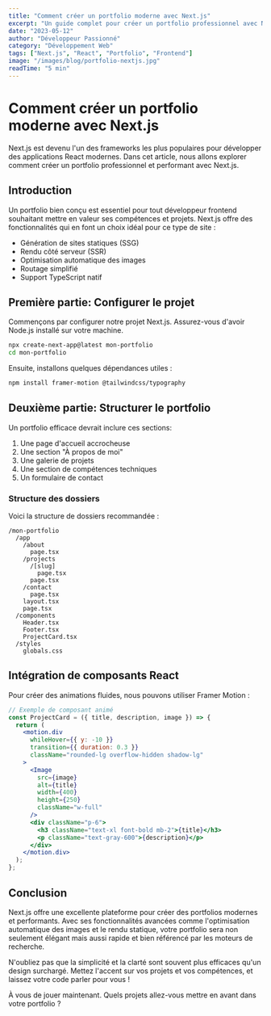 ```yaml
---
title: "Comment créer un portfolio moderne avec Next.js"
excerpt: "Un guide complet pour créer un portfolio professionnel avec Next.js et React"
date: "2023-05-12"
author: "Développeur Passionné"
category: "Développement Web"
tags: ["Next.js", "React", "Portfolio", "Frontend"]
image: "/images/blog/portfolio-nextjs.jpg"
readTime: "5 min"
---
```


# Comment créer un portfolio moderne avec Next.js

Next.js est devenu l'un des frameworks les plus populaires pour développer des applications React modernes. Dans cet article, nous allons explorer comment créer un portfolio professionnel et performant avec Next.js.

## Introduction

Un portfolio bien conçu est essentiel pour tout développeur frontend souhaitant mettre en valeur ses compétences et projets. Next.js offre des fonctionnalités qui en font un choix idéal pour ce type de site :

- Génération de sites statiques (SSG)
- Rendu côté serveur (SSR)
- Optimisation automatique des images
- Routage simplifié
- Support TypeScript natif

## Première partie: Configurer le projet

Commençons par configurer notre projet Next.js. Assurez-vous d'avoir Node.js installé sur votre machine.

```bash
npx create-next-app@latest mon-portfolio
cd mon-portfolio
```

Ensuite, installons quelques dépendances utiles :

```bash
npm install framer-motion @tailwindcss/typography
```

## Deuxième partie: Structurer le portfolio

Un portfolio efficace devrait inclure ces sections:

1. Une page d'accueil accrocheuse
2. Une section "À propos de moi"
3. Une galerie de projets
4. Une section de compétences techniques
5. Un formulaire de contact

### Structure des dossiers

Voici la structure de dossiers recommandée :

```
/mon-portfolio
  /app
    /about
      page.tsx
    /projects
      /[slug]
        page.tsx
      page.tsx
    /contact
      page.tsx
    layout.tsx
    page.tsx
  /components
    Header.tsx
    Footer.tsx
    ProjectCard.tsx
  /styles
    globals.css
```

## Intégration de composants React

Pour créer des animations fluides, nous pouvons utiliser Framer Motion :

```jsx
// Exemple de composant animé
const ProjectCard = ({ title, description, image }) => {
  return (
    <motion.div
      whileHover={{ y: -10 }}
      transition={{ duration: 0.3 }}
      className="rounded-lg overflow-hidden shadow-lg"
    >
      <Image
        src={image}
        alt={title}
        width={400}
        height={250}
        className="w-full"
      />
      <div className="p-6">
        <h3 className="text-xl font-bold mb-2">{title}</h3>
        <p className="text-gray-600">{description}</p>
      </div>
    </motion.div>
  );
};
```

## Conclusion

Next.js offre une excellente plateforme pour créer des portfolios modernes et performants. Avec ses fonctionnalités avancées comme l'optimisation automatique des images et le rendu statique, votre portfolio sera non seulement élégant mais aussi rapide et bien référencé par les moteurs de recherche.

N'oubliez pas que la simplicité et la clarté sont souvent plus efficaces qu'un design surchargé. Mettez l'accent sur vos projets et vos compétences, et laissez votre code parler pour vous !

À vous de jouer maintenant. Quels projets allez-vous mettre en avant dans votre portfolio ?
